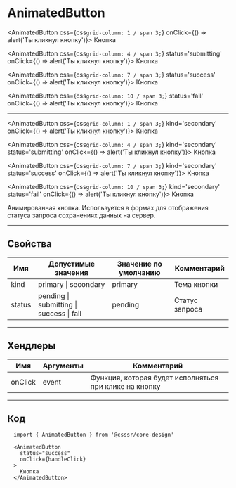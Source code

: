 
# AnimatedButton

<AnimatedButton css={css`grid-column: 1 / span 3;`}  onClick={() => alert('Ты кликнул кнопку')}>
  Кнопка
</AnimatedButton>

<AnimatedButton css={css`grid-column: 4 / span 3;`} status='submitting' onClick={() => alert('Ты кликнул кнопку')}>
  Кнопка
</AnimatedButton>

<AnimatedButton css={css`grid-column: 7 / span 3;`} status='success' onClick={() => alert('Ты кликнул кнопку')}>
  Кнопка
</AnimatedButton>

<AnimatedButton css={css`grid-column: 10 / span 3;`} status='fail' onClick={() => alert('Ты кликнул кнопку')}>
  Кнопка
</AnimatedButton>

--------------------------------------
<AnimatedButton css={css`grid-column: 1 / span 3;`} kind='secondary' onClick={() => alert('Ты кликнул кнопку')}>
  Кнопка
</AnimatedButton>

<AnimatedButton css={css`grid-column: 4 / span 3;`} kind='secondary' status='submitting' onClick={() => alert('Ты кликнул кнопку')}>
  Кнопка
</AnimatedButton>

<AnimatedButton css={css`grid-column: 7 / span 3;`} kind='secondary' status='success' onClick={() => alert('Ты кликнул кнопку')}>
  Кнопка
</AnimatedButton>

<AnimatedButton css={css`grid-column: 10 / span 3;`} kind='secondary' status='fail' onClick={() => alert('Ты кликнул кнопку')}>
  Кнопка
</AnimatedButton>

Анимированная кнопка. Используется в формах для отображения статуса запроса сохранениях данных на сервер.


---------------------------------------
## Свойства
Имя       | Допустимые значения                          | Значение по умолчанию | Комментарий
--------- | -------------------------------------------- | --------------------- | ----------------
kind      | primary \| secondary                         | primary               | Тема кнопки
status    | pending \| submitting \| success \| fail     | pending               | Статус запроса


---------------------------------------
## Хендлеры
Имя       | Аргументы | Комментарий
--------- | --------- | ---------------
onClick   | event     | Функция, которая будет исполняться при клике на кнопку

---------------------------------------
## Код
```
  import { AnimatedButton } from '@csssr/core-design'

  <AnimatedButton
    status="success"
    onClick={handleClick}
  >
    Кнопка
  </AnimatedButton>
```
